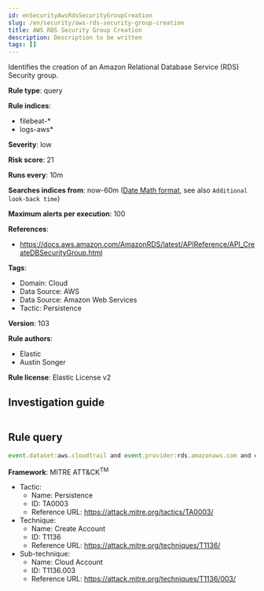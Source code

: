 ```yaml
---
id: enSecurityAwsRdsSecurityGroupCreation
slug: /en/security/aws-rds-security-group-creation
title: AWS RDS Security Group Creation
description: Description to be written
tags: []
---
```


<div id="aws-rds-security-group-creation"></div>

Identifies the creation of an Amazon Relational Database Service (RDS) Security group.

**Rule type**: query

**Rule indices**: 

* filebeat-*
* logs-aws*

**Severity**: low

**Risk score**: 21

**Runs every**: 10m

**Searches indices from**: now-60m ([Date Math format](((ref))/common-options.html#date-math), see also <DocLink id="enSecurityRulesUiCreate" section="set-the-rules-schedule">`Additional look-back time`</DocLink>)

**Maximum alerts per execution**: 100

**References**: 

* https://docs.aws.amazon.com/AmazonRDS/latest/APIReference/API_CreateDBSecurityGroup.html

**Tags**: 

* Domain: Cloud
* Data Source: AWS
* Data Source: Amazon Web Services
* Tactic: Persistence

**Version**: 103

**Rule authors**: 

* Elastic
* Austin Songer

**Rule license**: Elastic License v2

## Investigation guide

```markdown

```

## Rule query

```js
event.dataset:aws.cloudtrail and event.provider:rds.amazonaws.com and event.action:CreateDBSecurityGroup and event.outcome:success

```

**Framework**: MITRE ATT&CK<sup>TM</sup>

* Tactic:
    * Name: Persistence
    * ID: TA0003
    * Reference URL: https://attack.mitre.org/tactics/TA0003/
* Technique:
    * Name: Create Account
    * ID: T1136
    * Reference URL: https://attack.mitre.org/techniques/T1136/
* Sub-technique:
    * Name: Cloud Account
    * ID: T1136.003
    * Reference URL: https://attack.mitre.org/techniques/T1136/003/

